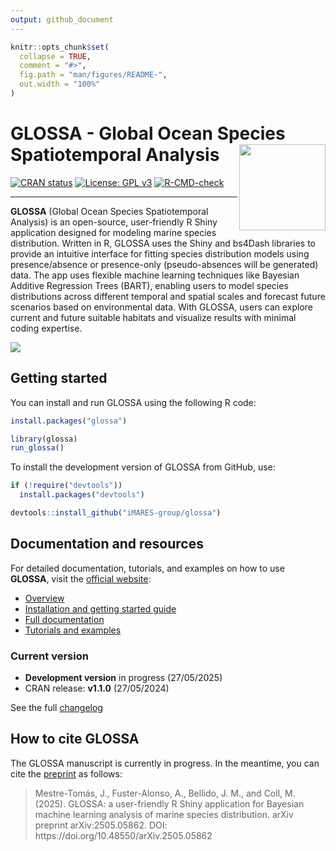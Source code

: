 ```yaml
---
output: github_document
---
```


<!-- README.md is generated from README.Rmd. Please edit that file -->

```r
knitr::opts_chunk$set(
  collapse = TRUE,
  comment = "#>",
  fig.path = "man/figures/README-",
  out.width = "100%"
)
```

# GLOSSA - Global Ocean Species Spatiotemporal Analysis <a href="https://iMARES-group.github.io/glossa/"><img src="inst/app/www/logo_glossa.png" align="right" height="138" /></a>

<!-- badges: start -->
[![CRAN status](https://www.r-pkg.org/badges/version/glossa)](https://CRAN.R-project.org/package=glossa)
[![License: GPL v3](https://img.shields.io/badge/License-GPL%20v3-blue.svg)](https://www.gnu.org/licenses/gpl-3.0)
[![R-CMD-check](https://github.com/iMARES-group/glossa/actions/workflows/R-CMD-check.yaml/badge.svg)](https://github.com/iMARES-group/glossa/actions/workflows/R-CMD-check.yaml)
<!-- badges: end -->

***

**GLOSSA** (Global Ocean Species Spatiotemporal Analysis) is an open-source, user-friendly R Shiny application designed for modeling marine species distribution. Written in R, GLOSSA uses the Shiny and bs4Dash libraries to provide an intuitive interface for fitting species distribution models using presence/absence or presence-only (pseudo-absences will be generated) data. The app uses flexible machine learning techniques like Bayesian Additive Regression Trees (BART), enabling users to model species distributions across different temporal and spatial scales and forecast future scenarios based on environmental data. With GLOSSA, users can explore current and future suitable habitats and visualize results with minimal coding expertise.

![](https://github.com/iMARES-group/glossa/blob/main/inst/app/www/img/glossa_short_flowchart.png)

## Getting started

You can install and run GLOSSA using the following R code:

```r
install.packages("glossa")

library(glossa)
run_glossa()
```

To install the development version of GLOSSA from GitHub, use:

```r
if (!require("devtools")) 
  install.packages("devtools")

devtools::install_github("iMARES-group/glossa")
```

## Documentation and resources

For detailed documentation, tutorials, and examples on how to use **GLOSSA**, visit the [official website](https://iMARES-group.github.io/glossa/):

* [Overview](https://iMARES-group.github.io/glossa/)
* [Installation and getting started guide](https://iMARES-group.github.io/glossa/get_started.html)
- [Full documentation](https://iMARES-group.github.io/pages/documentation/)
- [Tutorials and examples](https://iMARES-group.github.io/glossa/pages/tutorials_examples/)

### Current version

* **Development version** in progress (27/05/2025)
* CRAN release: **v1.1.0** (27/05/2024)

See the full [changelog](https://github.com/iMARES-group/glossa/blob/main/NEWS.md)

## How to cite GLOSSA

The GLOSSA manuscript is currently in progress. In the meantime, you can cite the [preprint](https://doi.org/10.48550/arXiv.2505.05862) as follows:

> Mestre-Tomás, J., Fuster-Alonso, A., Bellido, J. M., and Coll, M. (2025). GLOSSA: a user-friendly R Shiny application for Bayesian machine learning analysis of marine species distribution. arXiv preprint arXiv:2505.05862. DOI: https://doi.org/10.48550/arXiv.2505.05862
